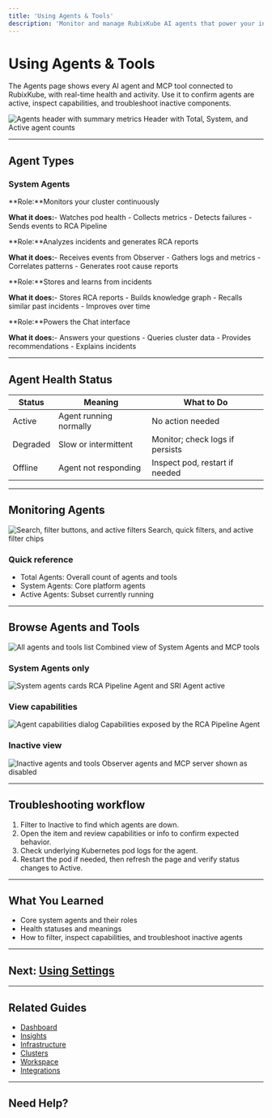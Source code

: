 ```yaml
---
title: 'Using Agents & Tools'
description: 'Monitor and manage RubixKube AI agents that power your infrastructure intelligence'
---
```


# Using Agents & Tools

The Agents page shows every AI agent and MCP tool connected to RubixKube, with real-time health and activity. Use it to confirm agents are active, inspect capabilities, and troubleshoot inactive components.

<Frame>
  <img
    src="/images/using/using-agents-01-header.png"
    alt="Agents header with summary metrics"
  />
  <Caption>Header with Total, System, and Active agent counts</Caption>
</Frame>

---

## Agent Types

### System Agents

<CardGroup cols={2}>
  <Card title="RubixKube Observer" icon="eye">
**Role:**Monitors your cluster continuously
    
**What it does:**- Watches pod health
    - Collects metrics
    - Detects failures
    - Sends events to RCA Pipeline
  </Card>

  <Card title="RCA Pipeline Agent" icon="magnifying-glass-chart">
**Role:**Analyzes incidents and generates RCA reports
    
**What it does:**- Receives events from Observer
    - Gathers logs and metrics
    - Correlates patterns
    - Generates root cause reports
  </Card>

  <Card title="Memory Agent" icon="database">
**Role:**Stores and learns from incidents
    
**What it does:**- Stores RCA reports
    - Builds knowledge graph
    - Recalls similar past incidents
    - Improves over time
  </Card>

  <Card title="SRI Agent" icon="comments">
**Role:**Powers the Chat interface
    
**What it does:**- Answers your questions
    - Queries cluster data
    - Provides recommendations
    - Explains incidents
  </Card>
</CardGroup>

---

## Agent Health Status

| Status | Meaning | What to Do |
|--------|---------|------------|
| Active | Agent running normally | No action needed |
| Degraded | Slow or intermittent | Monitor; check logs if persists |
| Offline | Agent not responding | Inspect pod, restart if needed |

---

## Monitoring Agents

<Frame>
  <img
    src="/images/using/using-agents-02-controls.png"
    alt="Search, filter buttons, and active filters"
  />
  <Caption>Search, quick filters, and active filter chips</Caption>
</Frame>

### Quick reference
- Total Agents: Overall count of agents and tools
- System Agents: Core platform agents
- Active Agents: Subset currently running

---

## Browse Agents and Tools

<Frame>
  <img
    src="/images/using/using-agents-03-all-list.png"
    alt="All agents and tools list"
  />
  <Caption>Combined view of System Agents and MCP tools</Caption>
</Frame>

### System Agents only

<Frame>
  <img
    src="/images/using/using-agents-04-system-agents.png"
    alt="System agents cards"
  />
  <Caption>RCA Pipeline Agent and SRI Agent active</Caption>
</Frame>

### View capabilities

<Frame>
  <img
    src="/images/using/using-agents-05-capabilities.png"
    alt="Agent capabilities dialog"
  />
  <Caption>Capabilities exposed by the RCA Pipeline Agent</Caption>
</Frame>

### Inactive view

<Frame>
  <img
    src="/images/using/using-agents-06-inactive.png"
    alt="Inactive agents and tools"
  />
  <Caption>Observer agents and MCP server shown as disabled</Caption>
</Frame>

---

## Troubleshooting workflow
1. Filter to Inactive to find which agents are down.
2. Open the item and review capabilities or info to confirm expected behavior.
3. Check underlying Kubernetes pod logs for the agent.
4. Restart the pod if needed, then refresh the page and verify status changes to Active.

---

## What You Learned

- Core system agents and their roles
- Health statuses and meanings
- How to filter, inspect capabilities, and troubleshoot inactive agents

---

## Next: [Using Settings](/using/settings)

---

## Related Guides

- [Dashboard](/using/dashboard)
- [Insights](/using/insights)
- [Infrastructure](/using/infrastructure)
- [Clusters](/using/clusters)
- [Workspace](/using/workspace)
- [Integrations](/using/integrations)

---

## Need Help?


<ContactSupport />

